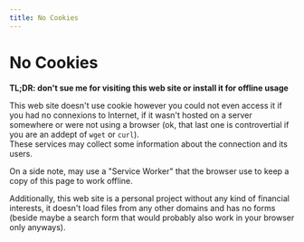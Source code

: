 ```yaml
---
title: No Cookies
---
```




# No Cookies

**TL;DR: don't sue me for visiting this web site or install it for offline usage**

This web site doesn't use cookie however you could not even access it if you had no connexions to Internet, if it wasn't hosted on a server somewhere or were not using a browser (ok, that last one is controvertial if you are an addept of `wget` or `curl`).  
These services may collect some information about the connection and its users.

On a side note, may use a "Service Worker" that the browser use to keep a copy of this page to work offline.

Additionally, this web site is a personal project without any kind of financial interests, it doesn't load files from any other domains and has no forms (beside maybe a search form that would probably also work in your browser only anyways).
